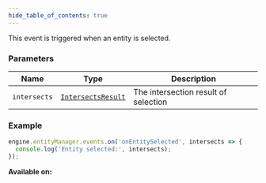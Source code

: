 ```yaml
---
hide_table_of_contents: true
---
```



This event is triggered when an entity is selected.

### Parameters

| Name         | Type                                              | Description                          |
| ------------ | ------------------------------------------------- | ------------------------------------ |
| `intersects` | [`IntersectsResult`](/sdk/types/IntersectsResult) | The intersection result of selection |

### Example

```js
engine.entityManager.events.on('onEntitySelected', intersects => {
  console.log('Entity selected:', intersects);
});
```

**Available on:** <ClientTag />
